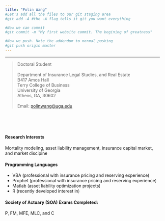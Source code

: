 ```yaml
---
title: "Polin Wang"
#Let's add all the files to our git staging area
#git add -A #the -A flag tells it git you want everything

#Now we can commit
#git commit -m "My first website commit. The begining of greatness"

#Now we push. Note the addendum to normal pushing
#git push origin master
---
```

****************
>
| Doctoral Student
|
| Department of Insurance Legal Studies, and Real Estate
| B417 Amos Hall 
| Terry College of Business
| University of Georgia
| Athens, GA, 30602
|
| Email: [polinwang@uga.edu](mailto:polinwang@uga.edu)

\
\
\



#### Research Interests
Mortality modeling, asset liability management, insurance capital market, and market discipine

#### Programming Languages
- VBA (professional with insurance pricing and reserving experience)
- Prophet (professional with insurance pricing and reserving experience)
- Matlab (asset liability optimization projects)
- R (recently developed interest in)

#### Society of Actuary (SOA) Exams Completed:
P, FM, MFE, MLC, and C
